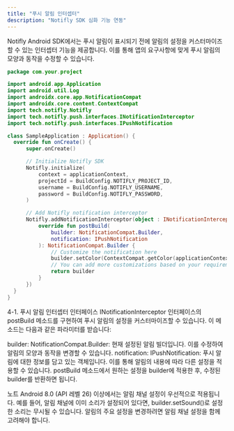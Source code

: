 ```yaml
---
title: "푸시 알림 인터셉터"
description: "Notifly SDK 심화 기능 연동"
---
```


<Tabs>
  <Tab title="Android">

Notifly Android SDK에서는 푸시 알림이 표시되기 전에 알림의 설정을 커스터마이즈할 수 있는 인터셉터 기능을 제공합니다. 이를 통해 앱의 요구사항에 맞게 푸시 알림의 모양과 동작을 수정할 수 있습니다.

  ```kotlin
package com.your.project

import android.app.Application
import android.util.Log
import androidx.core.app.NotificationCompat
import androidx.core.content.ContextCompat
import tech.notifly.Notifly
import tech.notifly.push.interfaces.INotificationInterceptor
import tech.notifly.push.interfaces.IPushNotification

class SampleApplication : Application() {
    override fun onCreate() {
        super.onCreate()

        // Initialize Notifly SDK
        Notifly.initialize(
            context = applicationContext,
            projectId = BuildConfig.NOTIFLY_PROJECT_ID,
            username = BuildConfig.NOTIFLY_USERNAME,
            password = BuildConfig.NOTIFLY_PASSWORD,
        )

        // Add Notifly notification interceptor
        Notifly.addNotificationInterceptor(object : INotificationInterceptor {
            override fun postBuild(
                builder: NotificationCompat.Builder,
                notification: IPushNotification
            ): NotificationCompat.Builder {
                // Customize the notification here
                builder.setColor(ContextCompat.getColor(applicationContext, R.color.purple_700))
                // You can add more customizations based on your requirements
                return builder
            }
        })
    }
}
  ```
  </Tab>
</Tabs>

4-1. 푸시 알림 인터셉터 인터페이스
INotificationInterceptor 인터페이스의 postBuild 메소드를 구현하여 푸시 알림의 설정을 커스터마이즈할 수 있습니다. 이 메소드는 다음과 같은 파라미터를 받습니다:

builder: NotificationCompat.Builder: 현재 설정된 알림 빌더입니다. 이를 수정하여 알림의 모양과 동작을 변경할 수 있습니다.
notification: IPushNotification: 푸시 알림에 대한 정보를 담고 있는 객체입니다. 이를 통해 알림의 내용에 따라 다른 설정을 적용할 수 있습니다.
postBuild 메소드에서 원하는 설정을 builder에 적용한 후, 수정된 builder를 반환하면 됩니다.

노트
Android 8.0 (API 레벨 26) 이상에서는 알림 채널 설정이 우선적으로 적용됩니다. 예를 들어, 알림 채널에 이미 소리가 설정되어 있다면, builder.setSound()로 설정한 소리는 무시될 수 있습니다. 알림의 주요 설정을 변경하려면 알림 채널 설정을 함께 고려해야 합니다.